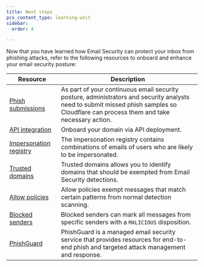 ```yaml
---
title: Next steps
pcx_content_type: learning-unit
sidebar:
  order: 4

---
```


Now that you have learned how Email Security can protect your inbox from phishing attacks, refer to the following resources to onboard and enhance your email security posture:

| Resource                                                                                                              | Description                                                                                                                                                                                                                                                 |
| --------------------------------------------------------------------------------------------------------------------- | ----------------------------------------------------------------------------------------------------------------------------------------------------------------------------------------------------------------------------------------------------------- |
| [Phish submissions](/cloudflare-one/email-security/phish-submissions/)                                           | As part of your continuous email security posture, administrators and security analysts need to submit missed phish samples so Cloudflare can process them and take necessary action. |
| [API integration](/cloudflare-one/email-security/setup/post-delivery-deployment/api/)                                                        | Onboard your domain via API deployment.                                                                                                                                                                          |
| [Impersonation registry](/cloudflare-one/email-security/detection-settings/impersonation-registry/) | The impersonation registry contains combinations of emails of users who are likely to be impersonated.                                                                                                                                                                                |
| [Trusted domains](/cloudflare-one/email-security/detection-settings/trusted-domains/)                                         | Trusted domains allows you to identify domains that should be exempted from Email Security detections.                                                                                                                                                              |
| [Allow policies](/cloudflare-one/email-security/detection-settings/allow-policies/)                                 | Allow policies exempt messages that match certain patterns from normal detection scanning.                                                                                                                                                               |
| [Blocked senders](/cloudflare-one/email-security/detection-settings/blocked-senders/)                                           | Blocked senders can mark all messages from specific senders with a `MALICIOUS` disposition.                                                                                                                                                                   |
| [PhishGuard](/cloudflare-one/email-security/phish-guard/)                                             | PhishGuard is a managed email security service that provides resources for end-to-end phish and targeted attack management and response.                                                                                                     |